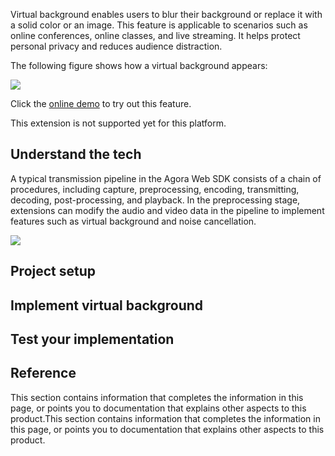
Virtual background enables users to blur their background or replace it with a solid color or an image. This feature is applicable to scenarios such as online conferences, online classes, and live streaming. It helps protect personal privacy and reduces audience distraction.

The following figure shows how a virtual background appears:

![](https://web-cdn.agora.io/docs-files/1647325748630)

Click the [online demo](https://webdemo.agora.io/virtualBackground/index.html) to try out this feature.

<PlatformWrapper notAllowed="android">
<PlatformWrapper notAllowed="ios">
<PlatformWrapper notAllowed="macos">
<PlatformWrapper notAllowed="web">
<PlatformWrapper notAllowed = "windows">
This extension is not supported yet for this platform.
</PlatformWrapper>
</PlatformWrapper>
</PlatformWrapper>
</PlatformWrapper>
</PlatformWrapper>

<PlatformWrapper notAllowed="flutter">
<PlatformWrapper notAllowed="react-native">
<PlatformWrapper notAllowed="electron">
<PlatformWrapper notAllowed="unity">


## Understand the tech

A typical transmission pipeline in the Agora Web SDK consists of a chain of procedures, including capture, preprocessing, encoding, transmitting, decoding, post-processing, and playback. In the preprocessing stage, extensions can modify the audio and video data in the pipeline to implement features such as virtual background and noise cancellation.

![](https://web-cdn.agora.io/docs-files/1647326674232)

## Project setup

<ProjectSetup />

## Implement virtual background

<ProjectImplement />

## Test your implementation

<ProjectTest />

## Reference

This section contains information that completes the information in this page, or points you to documentation that explains other aspects to this product.This section contains information that completes the information in this page, or points you to documentation that explains other aspects to this product.

<Reference />

</PlatformWrapper>
</PlatformWrapper>
</PlatformWrapper>
</PlatformWrapper>

